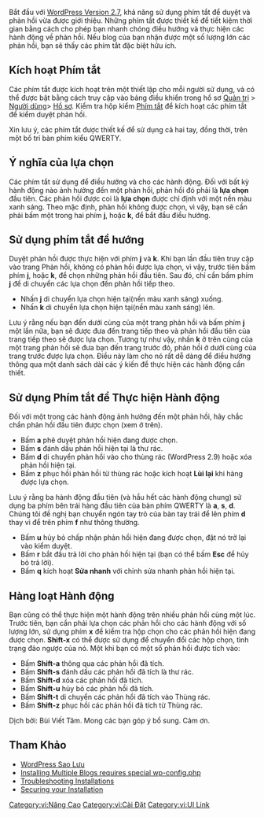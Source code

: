 {{Ngôn ngữ|
{{en|Keyboard Shortcuts}}
{{pt-br|Atalhos de Teclado}}
{{ja|キーボードショートカット}}
{{zh-cn|键盘快捷键}}
}}

{{Nháp}} {{Vietnamese_Category}}

Bắt đầu với [[Version 2.7|WordPress Version 2.7]], khả năng sử dụng phím tắt để duyệt và phản hồi ​​vừa được giới thiệu. Những phím tắt được thiết kế để tiết kiệm thời gian bằng cách cho phép bạn nhanh chóng điều hướng và thực hiện các hành động về phản hồi. Nếu blog của bạn nhận được một số lượng lớn các phản hồi, bạn sẽ thấy các phím tắt đặc biệt hữu ích.

==Kích hoạt Phím tắt==
Các phím tắt được kích hoạt trên một thiết lập cho mỗi người sử dụng, và có thể được bật bằng cách truy cập vào bảng điều khiển trong hồ sơ [[Administration_Panels|Quản trị]] > [[Administration_Panels#Your_Profile|Người dùng]]> [[Users_Your_Profile_SubPanel|Hồ sơ]]. Kiểm tra hộp kiểm [[Users_Your_Profile_SubPanel#Personal Options|Phím tắt]] để kích hoạt các phím tắt để kiểm duyệt phản hồi.

Xin lưu ý, các phím tắt được thiết kế để sử dụng cả hai tay, đồng thời, trên một bố trí bàn phím kiểu QWERTY.

==Ý nghĩa của lựa chọn==
Các phím tắt sử dụng để điều hướng và cho các hành động. Đối với bất kỳ hành động nào ảnh hưởng đến một phản hồi, phản hồi đó phải là '''lựa chọn''' đầu tiên. Các phản hồi được coi là '''lựa chọn''' được chỉ định với một nền màu xanh sáng. Theo mặc định, phản hồi không được chọn, vì vậy, bạn sẽ cần phải bấm một trong hai phím '''j''', hoặc '''k''', để bắt đầu điều hướng.

==Sử dụng phím tắt để hướng==
Duyệt phản hồi ​​được thực hiện với phím '''j''' và '''k'''. Khi bạn lần đầu tiên truy cập vào trang Phản hồi, không có phản hồi ​​được lựa chọn, vì vậy, trước tiên bấm phím '''j''', hoặc '''k''', để chọn những phản hồi đầu tiên. Sau đó, chỉ cần bấm phím '''j''' để di chuyển các lựa chọn đến phản hồi tiếp theo.

* Nhấn '''j''' di chuyển lựa chọn hiện tại(nền màu xanh sáng) xuống.
* Nhấn '''k''' di chuyển lựa chọn hiện tại(nền màu xanh sáng) lên.

Lưu ý rằng nếu bạn đến dưới cùng của một trang phản hồi và bấm phím '''j''' một lần nữa, bạn sẽ được đưa đến trang tiếp theo và phản hồi đầu tiên của trang tiếp theo sẽ được lựa chọn. Tương tự như vậy, nhấn '''k''' ở trên cùng của một trang phản hồi sẽ đưa bạn đến trang trước đó, phản hồi ở dưới cùng của trang trước được lựa chọn. Điều này làm cho nó rất dễ dàng để điều hướng thông qua một danh sách dài các ý kiến ​​để thực hiện các hành động cần thiết.

==Sử dụng Phím tắt để Thực hiện Hành động==
Đối với một trong các hành động ảnh hưởng đến một phản hồi, hãy chắc chắn phản hồi đầu tiên được chọn (xem ở trên).

* Bấm '''a''' phê duyệt phản hồi hiện đang được chọn.
* Bấm '''s''' đánh dấu phản hồi hiện tại là thư rác.
* Bấm '''d''' di chuyển phản hồi vào cho thùng rác (WordPress 2.9) hoặc xóa phản hồi hiện tại.
* Bấm '''z''' phục hồi phản hồi từ thùng rác hoặc kích hoạt '''Lùi lại''' khi hàng được lựa chọn.

Lưu ý rằng ba hành động đầu tiên (và hầu hết các hành động chung) sử dụng ba phím bên trái hàng đầu tiên của bàn phím QWERTY là '''a''', '''s''', '''d'''. Chúng tôi đề nghị bạn chuyển ngón tay trỏ của bàn tay trái để lên phím '''d''' thay vì để trên phím '''f''' như thông thường.

* Bấm '''u''' hủy bỏ chấp nhận phản hồi hiện đang được chọn, đặt nó trở lại vào kiểm duyệt.
* Bấm '''r''' bắt đầu trả lời cho phản hồi hiện tại (bạn có thể bấm '''Esc''' để hủy bỏ trả lời).
* Bấm '''q''' kích hoạt '''Sửa nhanh''' với chỉnh sửa nhanh phản hồi hiện tại.

==Hàng loạt Hành động==
Bạn cũng có thể thực hiện một hành động trên nhiều phản hồi ​​cùng một lúc. Trước tiên, bạn cần phải lựa chọn các phản hồi ​​cho các hành động với số lượng lớn, sử dụng phím '''x''' để kiểm tra hộp chọn cho các phản hồi hiện đang được chọn. '''Shift-x''' có thể được sử dụng để chuyển đổi các hộp chọn, tình trạng đảo ngược của nó. Một khi bạn có một số phản hồi được tích vào:

* Bấm '''Shift-a''' thông qua các phản hồi đã tích.
* Bấm '''Shift-s''' đánh dấu các phản hồi đã tích là thư rác.
* Bấm '''Shift-d''' xóa các phản hồi ​đã tích.
* Bấm '''Shift-u''' hủy bỏ các phản hồi đã tích.
* Bấm '''Shift-t''' di chuyển các phản hồi đã tích vào Thùng rác.
* Bấm '''Shift-z''' phục hồi các phản hồi đã tích từ Thùng rác.

Dịch bởi: Bùi Viết Tâm. Mong các bạn góp ý bổ sung. Cảm ơn.

== Tham Khảo ==
*[[WordPress Sao Lưu]]
*[[Installing Multiple Blogs|Installing Multiple Blogs requires special wp-config.php]]
*[[Upgrading_WordPress_Extended|Troubleshooting Installations]]
*[[Administration_Over_SSL|Securing your Installation]]

[[Category:vi:Nâng Cao]]
[[Category:vi:Cài Đặt]]
[[Category:vi:UI Link]]